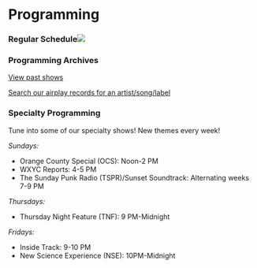 
# Programming

### Regular Schedule![](</uploads/Fall schedule-1.png>)

### Programming Archives

[View past shows](http://wxyc.info/playlists/radioWeek)

[Search our airplay records for an artist/song/label](http://wxyc.info/playlists/searchPlaylists)

### Specialty Programming

Tune into some of our specialty shows! New themes every week!

*Sundays:*

* Orange County Special (OCS): Noon-2 PM
* WXYC Reports: 4-5 PM
* The Sunday Punk Radio (TSPR)/Sunset Soundtrack: Alternating weeks 7-9 PM

*Thursdays:*

* Thursday Night Feature (TNF): 9 PM-Midnight

*Fridays:*

* Inside Track: 9-10 PM 
* New Science Experience (NSE): 10PM-Midnight
